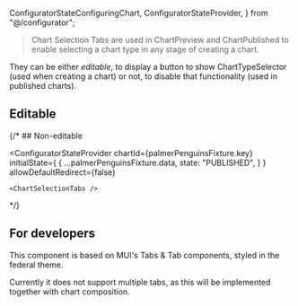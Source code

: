   ConfiguratorStateConfiguringChart,
  ConfiguratorStateProvider,
} from "@/configurator";

> Chart Selection Tabs are used in ChartPreview and ChartPublished to enable selecting a chart type in any stage of creating a chart.

They can be either _editable_, to display a button to show ChartTypeSelector (used when creating a chart) or not, to disable that functionality (used in published charts).

<Meta of={ChartSelectionTabsStories} />


## Editable

<Canvas of={ChartSelectionTabsStories.Editable} />


{/* ## Non-editable

  <ConfiguratorStateProvider
    chartId={palmerPenguinsFixture.key}
    initialState={
      {
        ...palmerPenguinsFixture.data,
        state: "PUBLISHED",
      }
    }
    allowDefaultRedirect={false}
  >
    <ChartSelectionTabs />
  </ConfiguratorStateProvider>
 */}

## For developers

This component is based on MUI's Tabs & Tab components, styled in the federal theme.

Currently it does not support multiple tabs, as this will be implemented together with chart composition.
